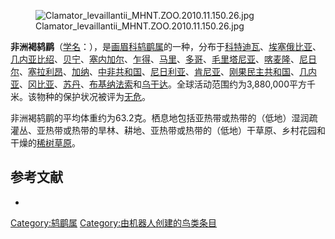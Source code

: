 {{noteTA
|G1=unit
}}
{{Speciesbox
| name = 非洲褐鸫鹛
| image = Flickr - Rainbirder - Brown Babbler (Turdoides plebejus).jpg
| status = LC | status_system = IUCN3.1
| genus = Turdoides
| species = plebejus
| authority = Cretzschmar, 1828
| range_map = 
}}
[[File:Clamator_levaillantii_MHNT.ZOO.2010.11.150.26.jpg|thumb]]

'''非洲褐鸫鹛'''（[[学名|学名]]：{{lang|la|''Turdoides plebejus''}}），是[[画眉科|画眉科]][[鸫鹛属|鸫鹛属]]的一种，分布于[[科特迪瓦|科特迪瓦]]、[[埃塞俄比亚|埃塞俄比亚]]、[[几内亚比绍|几内亚比绍]]、[[贝宁|贝宁]]、[[塞内加尔|塞内加尔]]、[[乍得|乍得]]、[[马里|马里]]、[[多哥|多哥]]、[[毛里塔尼亚|毛里塔尼亚]]、[[喀麦隆|喀麦隆]]、[[尼日尔|尼日尔]]、[[塞拉利昂|塞拉利昂]]、[[加纳|加纳]]、[[中非共和国|中非共和国]]、[[尼日利亚|尼日利亚]]、[[肯尼亚|肯尼亚]]、[[刚果民主共和国|刚果民主共和国]]、[[几内亚|几内亚]]、[[冈比亚|冈比亚]]、[[苏丹|苏丹]]、[[布基纳法索|布基纳法索]]和[[乌干达|乌干达]]。全球活动范围约为3,880,000平方千米。该物种的保护状况被评为[[无危|无危]]。

非洲褐鸫鹛的平均体重约为63.2克。栖息地包括亚热带或热带的（低地）湿润疏灌丛、亚热带或热带的旱林、耕地、亚热带或热带的（低地）干草原、乡村花园和干燥的[[稀树草原|稀树草原]]。

== 参考文献 ==
{{commons category|Turdoides plebejus}}
*{{cite web|url=http://www.birdlife.org/datazone/speciesfactsheet.php?id=7971&m=0|title=Turdoides plebejus|publisher=[[国际鸟盟|BirdLife.org]]|accessdate=2011-06-27}}
{{Taxonbar|from=Q1091324}}

[[Category:鸫鹛属|Category:鸫鹛属]]
[[Category:由机器人创建的鸟类条目|Category:由机器人创建的鸟类条目]]